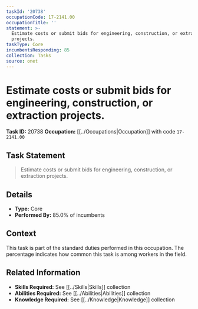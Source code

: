 ```yaml
---
taskId: '20738'
occupationCode: 17-2141.00
occupationTitle: ''
statement: >-
  Estimate costs or submit bids for engineering, construction, or extraction
  projects.
taskType: Core
incumbentsResponding: 85
collection: Tasks
source: onet
---
```

# Estimate costs or submit bids for engineering, construction, or extraction projects.

**Task ID:** 20738
**Occupation:** [[../Occupations|Occupation]] with code `17-2141.00`

## Task Statement

> Estimate costs or submit bids for engineering, construction, or extraction projects.

## Details

- **Type:** Core
- **Performed By:** 85.0% of incumbents

## Context

This task is part of the standard duties performed in this occupation. The percentage indicates how common this task is among workers in the field.

## Related Information

- **Skills Required:** See [[../Skills|Skills]] collection
- **Abilities Required:** See [[../Abilities|Abilities]] collection
- **Knowledge Required:** See [[../Knowledge|Knowledge]] collection
